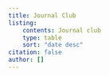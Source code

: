 ```yaml
---
title: Journal Club
listing:
    contents: Journal club
    type: table
    sort: "date desc"
citation: false
author: []
---
```


